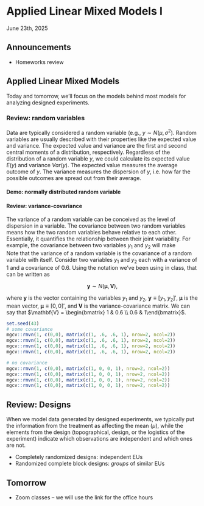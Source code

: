# Applied Linear Mixed Models I     
June 23th, 2025  

## Announcements 

- Homeworks review

## Applied Linear Mixed Models  

Today and tomorrow, we'll focus on the models behind most models for analyzing designed experiments. 

### Review: random variables 

Data are typically considered a random variable (e.g., $y\sim N(\mu, \sigma^2)$. 
Random variables are usually described with their properties like the expected value and variance. 
The expected value and variance are the first and second central moments of a distribution, respectively. 
Regardless of the distribution of a random variable $y$, we could calculate its expected value $E(y)$ and variance $Var(y)$. 
The expected value measures the average outcome of $y$. 
The variance measures the dispersion of $y$, i.e. how far the possible outcomes are spread out from their average.

#### Demo: normally distributed random variable 

#### Review: variance-covariance  

The variance of a random variable can be conceived as the level of dispersion in a variable. 
The covariance between two random variables means how the two random variables behave relative to each other. 
Essentially, it quantifies the relationship between their joint variability. 
For example, the covariance between two variables $y_1$ and $y_2$ will make  
Note that the variance of a random variable is the covariance of a random variable with itself. 
Consider two variables $y_1$ and $y_2$ each with a variance of 1 and a covariance of 0.6.
Using the notation we've been using in class, that can be written as

$$\mathbf{y} \sim N (\boldsymbol{\mu}, \mathbf{V}),$$

where $\mathbf{y}$ is the vector containing the variables $y_1$ and $y_2$, $\mathbf{y} \equiv [y_1, y_2]'$, 
$\boldsymbol{\mu}$ is the mean vector, $\boldsymbol{\mu} \equiv [0,0]'$, and
$\mathbf{V}$ is the variance-covariance matrix. We can say that $\mathbf{V} = \begin{bmatrix} 1 & 0.6 \\ 0.6 & 1\end{bmatrix}$.


```r
set.seed(43)
# some covariance
mgcv::rmvn(1, c(0,0), matrix(c(1, .6, .6, 1), nrow=2, ncol=2))
mgcv::rmvn(1, c(0,0), matrix(c(1, .6, .6, 1), nrow=2, ncol=2))
mgcv::rmvn(1, c(0,0), matrix(c(1, .6, .6, 1), nrow=2, ncol=2))
mgcv::rmvn(1, c(0,0), matrix(c(1, .6, .6, 1), nrow=2, ncol=2))

# no covariance
mgcv::rmvn(1, c(0,0), matrix(c(1, 0, 0, 1), nrow=2, ncol=2))
mgcv::rmvn(1, c(0,0), matrix(c(1, 0, 0, 1), nrow=2, ncol=2))
mgcv::rmvn(1, c(0,0), matrix(c(1, 0, 0, 1), nrow=2, ncol=2))
mgcv::rmvn(1, c(0,0), matrix(c(1, 0, 0, 1), nrow=2, ncol=2))
```

## Review: Designs 

When we model data generated by designed experiments, we typically put the information from the treatment as affecting the mean ($\mu$), while the elements from the design (topographical, design, or the logistics of the experiment) indicate which observations are independent and which ones are not. 

- Completely randomized designs: independent EUs
- Randomized complete block designs: *groups* of similar EUs  

## Tomorrow  

- Zoom classes -- we will use the link for the office hours 

